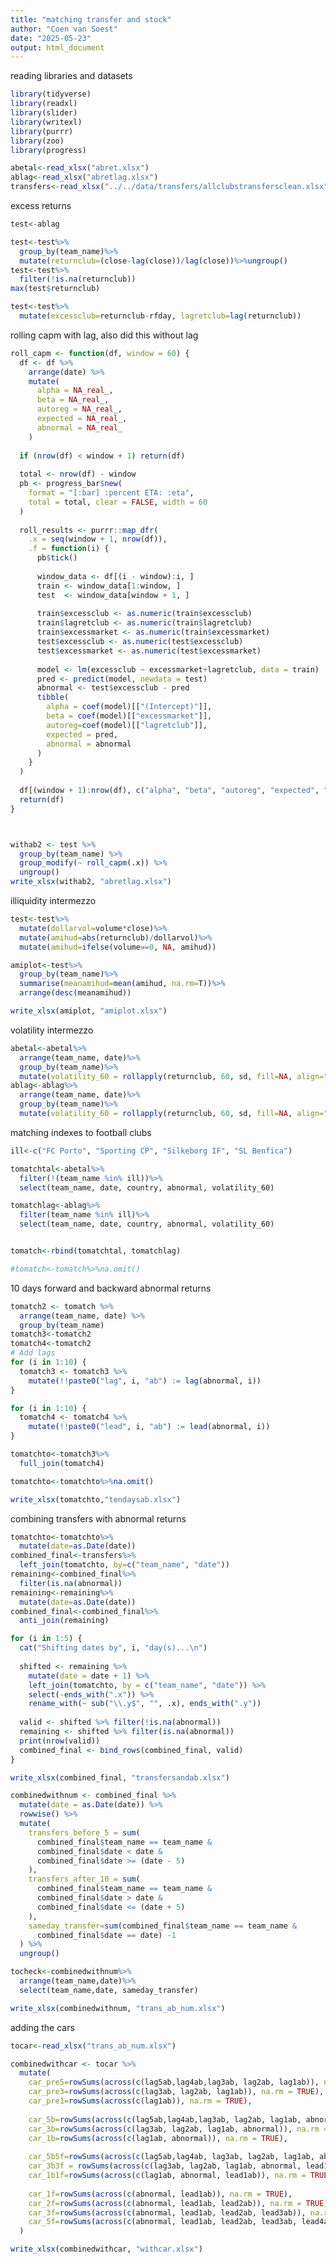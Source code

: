 ---
title: "matching transfer and stock"
author: "Coen van Soest"
date: "2025-05-23"
output: html_document
---

reading libraries and datasets
```{r}
library(tidyverse)
library(readxl)
library(slider)
library(writexl)
library(purrr)
library(zoo)
library(progress)
```

```{r}
abetal<-read_xlsx("abret.xlsx")
ablag<-read_xlsx("abretlag.xlsx")
transfers<-read_xlsx("../../data/transfers/allclubstransfersclean.xlsx")

```

excess returns
```{r}
test<-ablag

test<-test%>%
  group_by(team_name)%>%
  mutate(returnclub=(close-lag(close))/lag(close))%>%ungroup()
test<-test%>%
  filter(!is.na(returnclub))
max(test$returnclub)

test<-test%>%
  mutate(excessclub=returnclub-rfday, lagretclub=lag(returnclub))
```

rolling capm with lag, also did this without lag
```{r}
roll_capm <- function(df, window = 60) {
  df <- df %>%
    arrange(date) %>%
    mutate(
      alpha = NA_real_,
      beta = NA_real_,
      autoreg = NA_real_,
      expected = NA_real_,
      abnormal = NA_real_
    )
  
  if (nrow(df) < window + 1) return(df)
  
  total <- nrow(df) - window
  pb <- progress_bar$new(
    format = "[:bar] :percent ETA: :eta",
    total = total, clear = FALSE, width = 60
  )
  
  roll_results <- purrr::map_dfr(
    .x = seq(window + 1, nrow(df)),
    .f = function(i) {
      pb$tick()
      
      window_data <- df[(i - window):i, ]
      train <- window_data[1:window, ]
      test  <- window_data[window + 1, ]
      
      train$excessclub <- as.numeric(train$excessclub)
      train$lagretclub <- as.numeric(train$lagretclub)
      train$excessmarket <- as.numeric(train$excessmarket)
      test$excessclub <- as.numeric(test$excessclub)
      test$excessmarket <- as.numeric(test$excessmarket)
      
      model <- lm(excessclub ~ excessmarket+lagretclub, data = train)
      pred <- predict(model, newdata = test)
      abnormal <- test$excessclub - pred
      tibble(
        alpha = coef(model)[["(Intercept)"]],
        beta = coef(model)[["excessmarket"]],
        autoreg=coef(model)[["lagretclub"]],
        expected = pred,
        abnormal = abnormal
      )
    }
  )
  
  df[(window + 1):nrow(df), c("alpha", "beta", "autoreg", "expected", "abnormal")] <- roll_results
  return(df)
}



withab2 <- test %>%
  group_by(team_name) %>%
  group_modify(~ roll_capm(.x)) %>%
  ungroup()
write_xlsx(withab2, "abretlag.xlsx")


```



illiquidity intermezzo
```{r}
test<-test%>%
  mutate(dollarvol=volume*close)%>%
  mutate(amihud=abs(returnclub)/dollarvol)%>%
  mutate(amihud=ifelse(volume==0, NA, amihud))

amiplot<-test%>%
  group_by(team_name)%>%
  summarise(meanamihud=mean(amihud, na.rm=T))%>%
  arrange(desc(meanamihud))

write_xlsx(amiplot, "amiplot.xlsx")
```
volatility intermezzo
```{r}
abetal<-abetal%>%
  arrange(team_name, date)%>%
  group_by(team_name)%>%
  mutate(volatility_60 = rollapply(returnclub, 60, sd, fill=NA, align="right"))%>%ungroup()
ablag<-ablag%>%
  arrange(team_name, date)%>%
  group_by(team_name)%>%
  mutate(volatility_60 = rollapply(returnclub, 60, sd, fill=NA, align="right"))%>%ungroup()
```

matching indexes to football clubs
```{r}
ill<-c("FC Porto", "Sporting CP", "Silkeborg IF", "SL Benfica")

tomatchtal<-abetal%>%
  filter(!(team_name %in% ill))%>%
  select(team_name, date, country, abnormal, volatility_60)

tomatchlag<-ablag%>%
  filter(team_name %in% ill)%>%
  select(team_name, date, country, abnormal, volatility_60)


tomatch<-rbind(tomatchtal, tomatchlag)

#tomatch<-tomatch%>%na.omit()
```

10 days forward and backward abnormal returns
```{r}

tomatch2 <- tomatch %>%
  arrange(team_name, date) %>%
  group_by(team_name)
tomatch3<-tomatch2
tomatch4<-tomatch2
# Add lags
for (i in 1:10) {
  tomatch3 <- tomatch3 %>%
    mutate(!!paste0("lag", i, "ab") := lag(abnormal, i))
}

for (i in 1:10) {
  tomatch4 <- tomatch4 %>%
    mutate(!!paste0("lead", i, "ab") := lead(abnormal, i))
}

tomatchto<-tomatch3%>%
  full_join(tomatch4)

tomatchto<-tomatchto%>%na.omit()

write_xlsx(tomatchto,"tendaysab.xlsx")

```

combining transfers with abnormal returns
```{r}
tomatchto<-tomatchto%>%
  mutate(date=as.Date(date))
combined_final<-transfers%>%
  left_join(tomatchto, by=c("team_name", "date"))
remaining<-combined_final%>%
  filter(is.na(abnormal))
remaining<-remaining%>%
  mutate(date=as.Date(date))
combined_final<-combined_final%>%
  anti_join(remaining)

for (i in 1:5) {
  cat("Shifting dates by", i, "day(s)...\n")
  
  shifted <- remaining %>%
    mutate(date = date + 1) %>%
    left_join(tomatchto, by = c("team_name", "date")) %>%
    select(-ends_with(".x")) %>%
    rename_with(~ sub("\\.y$", "", .x), ends_with(".y"))
  
  valid <- shifted %>% filter(!is.na(abnormal))
  remaining <- shifted %>% filter(is.na(abnormal))
  print(nrow(valid))
  combined_final <- bind_rows(combined_final, valid)
}

write_xlsx(combined_final, "transfersandab.xlsx")
```

```{r}
combinedwithnum <- combined_final %>%
  mutate(date = as.Date(date)) %>%
  rowwise() %>%
  mutate(
    transfers_before_5 = sum(
      combined_final$team_name == team_name &
      combined_final$date < date &
      combined_final$date >= (date - 5)
    ),
    transfers_after_10 = sum(
      combined_final$team_name == team_name &
      combined_final$date > date &
      combined_final$date <= (date + 5)
    ),
    sameday_transfer=sum(combined_final$team_name == team_name &
      combined_final$date == date) -1
  ) %>%
  ungroup()

tocheck<-combinedwithnum%>%
  arrange(team_name,date)%>%
  select(team_name,date, sameday_transfer)

write_xlsx(combinedwithnum, "trans_ab_num.xlsx")
```

adding the cars
```{r}
tocar<-read_xlsx("trans_ab_num.xlsx")

combinedwithcar <- tocar %>%
  mutate(
    car_pre5=rowSums(across(c(lag5ab,lag4ab,lag3ab, lag2ab, lag1ab)), na.rm = TRUE),
    car_pre3=rowSums(across(c(lag3ab, lag2ab, lag1ab)), na.rm = TRUE),
    car_pre1=rowSums(across(c(lag1ab)), na.rm = TRUE),
    
    car_5b=rowSums(across(c(lag5ab,lag4ab,lag3ab, lag2ab, lag1ab, abnormal)), na.rm = TRUE),
    car_3b=rowSums(across(c(lag3ab, lag2ab, lag1ab, abnormal)), na.rm = TRUE),
    car_1b=rowSums(across(c(lag1ab, abnormal)), na.rm = TRUE),
    
    car_5b5f=rowSums(across(c(lag5ab,lag4ab, lag3ab, lag2ab, lag1ab, abnormal, lead1ab, lead2ab, lead3ab, lead4ab, lead5ab)), na.rm = TRUE),
    car_3b3f = rowSums(across(c(lag3ab, lag2ab, lag1ab, abnormal, lead1ab, lead2ab, lead3ab)), na.rm = TRUE),
    car_1b1f=rowSums(across(c(lag1ab, abnormal, lead1ab)), na.rm = TRUE),
    
    car_1f=rowSums(across(c(abnormal, lead1ab)), na.rm = TRUE),
    car_2f=rowSums(across(c(abnormal, lead1ab, lead2ab)), na.rm = TRUE),
    car_3f=rowSums(across(c(abnormal, lead1ab, lead2ab, lead3ab)), na.rm = TRUE),
    car_5f=rowSums(across(c(abnormal, lead1ab, lead2ab, lead3ab, lead4ab, lead5ab)), na.rm = TRUE),
  )

write_xlsx(combinedwithcar, "withcar.xlsx")
```